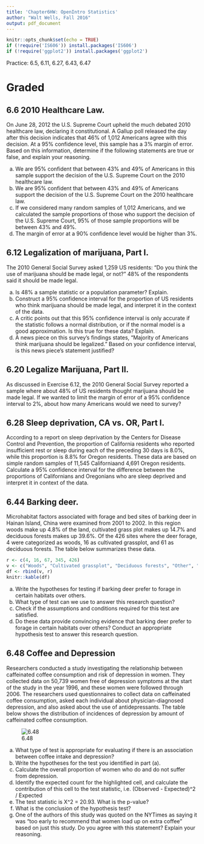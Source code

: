 ```yaml
---
title: 'Chapter6HW: OpenIntro Statistics'
author: "Walt Wells, Fall 2016"
output: pdf_document
---
```


```r
knitr::opts_chunk$set(echo = TRUE)
if (!require('IS606')) install.packages('IS606')
if (!require('ggplot2')) install.packages('ggplot2')
```

Practice: 6.5, 6.11, 6.27, 6.43, 6.47

# Graded

## 6.6 2010 Healthcare Law. 

On June 28, 2012 the U.S. Supreme Court upheld the much debated 2010 healthcare law, declaring it constitutional. A Gallup poll released the day after this decision indicates that 46% of 1,012 Americans agree with this decision. At a 95% confidence level, this sample has a 3% margin of error. Based on this information, determine if the following statements are true or false, and explain your reasoning.

(a) We are 95% confident that between 43% and 49% of Americans in this sample support the decision of the U.S. Supreme Court on the 2010 healthcare law.
(b) We are 95% confident that between 43% and 49% of Americans support the decision of the U.S. Supreme Court on the 2010 healthcare law.
(c) If we considered many random samples of 1,012 Americans, and we calculated the sample proportions of those who support the decision of the U.S. Supreme Court, 95% of those sample proportions will be between 43% and 49%.
(d) The margin of error at a 90% confidence level would be higher than 3%.

## 6.12 Legalization of marijuana, Part I. 

The 2010 General Social Survey asked 1,259 US residents: “Do you think the use of marijuana should be made legal, or not?” 48% of the respondents said it should be made legal.

(a) Is 48% a sample statistic or a population parameter? Explain.
(b) Construct a 95% confidence interval for the proportion of US residents who think marijuana should be made legal, and interpret it in the context of the data.
(c) A critic points out that this 95% confidence interval is only accurate if the statistic follows a normal distribution, or if the normal model is a good approximation. Is this true for these data? Explain.
(d) A news piece on this survey’s findings states, “Majority of Americans think marijuana should be legalized.” Based on your confidence interval, is this news piece’s statement justified?

## 6.20 Legalize Marijuana, Part II. 

As discussed in Exercise 6.12, the 2010 General Social Survey reported a sample where about 48% of US residents thought marijuana should be made legal. If we wanted to limit the margin of error of a 95% confidence interval to 2%, about how many Americans would we need to survey?

## 6.28 Sleep deprivation, CA vs. OR, Part I. 

According to a report on sleep deprivation by the Centers for Disease Control and Prevention, the proportion of California residents who reported insufficient rest or sleep during each of the preceding 30 days is 8.0%, while this proportion is 8.8% for Oregon residents. These data are based on simple random samples of 11,545 Californiaand 4,691 Oregon residents. Calculate a 95% confidence interval for the difference between the proportions of Californians and Oregonians who are sleep deprived and interpret it in context of the data.

## 6.44 Barking deer. 

Microhabitat factors associated with forage and bed sites of barking deer
in Hainan Island, China were examined from 2001 to 2002. In this region woods make up 4.8% of the land, cultivated grass plot makes up 14.7% and deciduous forests makes up 39.6%. Of the 426 sites where the deer forage, 4 were categorized as woods, 16 as cultivated grassplot, and 61 as deciduous forests. The table below summarizes these data. 

```r
r <- c(4, 16, 67, 345, 426)
v <- c("Woods", "Cultivated grassplot", "Deciduous forests", "Other", "Total")
df <- rbind(v, r)
knitr::kable(df)
```

(a) Write the hypotheses for testing if barking deer prefer to forage in certain habitats over others.
(b) What type of test can we use to answer this research question?
(c) Check if the assumptions and conditions required for this test are satisfied.
(d) Do these data provide convincing evidence that barking deer prefer to forage in certain habitats over others? Conduct an appropriate hypothesis test to answer this research question.

## 6.48 Coffee and Depression

Researchers conducted a study investigating the relationship between caffeinated coffee consumption and risk of depression in women. They collected data on 50,739 women free of depression symptoms at the start of the study in the year 1996, and these women were followed through 2006. The researchers used questionnaires to collect data on caffeinated coffee consumption, asked each individual about physician-diagnosed depression, and also asked about the use of antidepressants. The table below shows the distribution of incidences of depression by amount of caffeinated coffee consumption.

![6.48](6.48.png)

(a) What type of test is appropriate for evaluating if there is an association between coffee intake and depression?
(b) Write the hypotheses for the test you identified in part (a).
(c) Calculate the overall proportion of women who do and do not suffer from depression.
(d) Identify the expected count for the highlighted cell, and calculate the contribution of this cell to the test statistic, i.e. (Observed - Expected)^2 / Expected
(e) The test statistic is X^2 = 20.93. What is the p-value?
(f) What is the conclusion of the hypothesis test?
(g) One of the authors of this study was quoted on the NYTimes as saying it was “too early to recommend that women load up on extra coffee” based on just this study.  Do you agree with this statement? Explain your reasoning.
